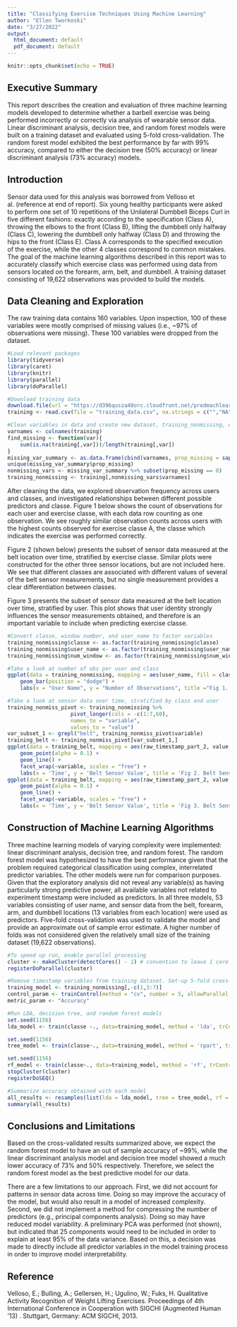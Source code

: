 ```yaml
---
title: "Classifying Exercise Techniques Using Machine Learning"
author: "Ellen Tworkoski"
date: "3/27/2022"
output:
  html_document: default
  pdf_document: default
---
```


```r
knitr::opts_chunk$set(echo = TRUE)
```

## Executive Summary
This report describes the creation and evaluation of three machine learning models developed to determine whether a barbell exercise was being performed incorrectly or correctly via analysis of wearable sensor data. Linear discriminant analysis, decision tree, and random forest models were built on a training dataset and evaluated using 5-fold cross-validation. The random forest model exhibited the best performance by far with 99% accuracy, compared to either the decision tree (50% accuracy) or linear discriminant analysis (73% accuracy) models.  

## Introduction
Sensor data used for this analysis was borrowed from Velloso et al. (reference at end of report). Six young healthy participants were asked to perform one set of 10 repetitions of the Unilateral Dumbbell Biceps Curl in five different fashions: exactly according to the specification (Class A), throwing the elbows to the front (Class B), lifting the dumbbell only halfway (Class C), lowering the dumbbell only halfway (Class D) and throwing the hips to the front (Class E). Class A corresponds to the specified execution of the exercise, while the other 4 classes correspond to common mistakes. The goal of the machine learning algorithms described in this report was to accurately classify which exercise class was performed using data from sensors located on the forearm, arm, belt, and dumbbell. A training dataset consisting of 19,622 observations was provided to build the models.  

## Data Cleaning and Exploration
The raw training data contains 160 variables. Upon inspection, 100 of these variables were mostly comprised of missing values (i.e., ~97% of observations were missing). These 100 variables were dropped from the dataset.  
```r
#Load relevant packages
library(tidyverse)
library(caret)
library(knitr)
library(parallel)
library(doParallel)
```

```r
#Download training data
download.file(url = "https://d396qusza40orc.cloudfront.net/predmachlearn/pml-training.csv", destfile = "./training_data.csv", method = "curl")
training <- read.csv(file = "training_data.csv", na.strings = c("","NA"))

#Clean variables in data and create new dataset, training_nonmissing, which only contains variables that have no missing values.
varnames <- colnames(training)
find_missing <- function(var){
    sum(is.na(training[,var]))/length(training[,var])
}
missing_var_summary <- as.data.frame(cbind(varnames, prop_missing = sapply(varnames, find_missing)))
unique(missing_var_summary$prop_missing)
nonmissing_vars <- missing_var_summary %>% subset(prop_missing == 0) 
training_nonmissing <- training[,nonmissing_vars$varnames]
```  

After cleaning the data, we explored observation frequency across users and classes, and investigated relationships between different possible predictors and classe. Figure 1 below shows the count of observations for each user and exercise classe, with each data row counting as one observation. We see roughly similar observation counts across users with the highest counts observed for exercise classe A, the classe which indicates the exercise was performed correctly.  

Figure 2 (shown below) presents the subset of sensor data measured at the belt location over time, stratified by exercise classe. Similar plots were constructed for the other three sensor locations, but are not included here. We see that different classes are associated with different values of several of the belt sensor measurements, but no single measurement provides a clear differentiation between classes.  

Figure 3 presents the subset of sensor data measured at the belt location over time, stratified by user. This plot shows that user identity strongly influences the sensor measurements obtained, and therefore is an important variable to include when predicting exercise classe.  

```r
#Convert classe, window number, and user_name to factor variables
training_nonmissing$classe <- as.factor(training_nonmissing$classe)
training_nonmissing$user_name <- as.factor(training_nonmissing$user_name)
training_nonmissing$num_window <- as.factor(training_nonmissing$num_window)

#Take a look at number of obs per user and class
ggplot(data = training_nonmissing, mapping = aes(user_name, fill = classe)) + 
    geom_bar(position = "dodge") +
    labs(x = "User Name", y = "Number of Observations", title ="Fig 1. Number of Observations Per User and Exercise Class")

#Take a look at sensor data over time, stratified by class and user
training_nonmiss_pivot <- training_nonmissing %>%
                    pivot_longer(cols = -c(1:7,60),
                    names_to = "variable",
                    values_to = "value")
var_subset_1 <- grepl("belt", training_nonmiss_pivot$variable)
training_belt <- training_nonmiss_pivot[var_subset_1,]
ggplot(data = training_belt, mapping = aes(raw_timestamp_part_2, value, group = num_window, color = classe)) +
    geom_point(alpha = 0.1) +
    geom_line() +
    facet_wrap(~variable, scales = "free") +
    labs(x = 'Time', y = 'Belt Sensor Value', title = 'Fig 2. Belt Sensor Measurements Over Time, Stratified by Class')
ggplot(data = training_belt, mapping = aes(raw_timestamp_part_2, value, group = num_window, color = user_name)) +
    geom_point(alpha = 0.1) +
    geom_line() +
    facet_wrap(~variable, scales = "free") +
    labs(x = 'Time', y = 'Belt Sensor Value', title = 'Fig 3. Belt Sensor Measurements Over Time, Stratified by User')
```    

## Construction of Machine Learning Algorithms
Three machine learning models of varying complexity were implemented: linear discriminant analysis, decision tree, and random forest. The random forest model was hypothesized to have the best performance given that the problem required categorical classification using complex, interrelated predictor variables. The other models were run for comparison purposes. Given that the exploratory analysis did not reveal any variable(s) as having particularly strong predictive power, all available variables not related to experiment timestamp were included as predictors. In all three models, 53 variables consisting of user name, and sensor data from the belt, forearm, arm, and dumbbell locations (13 variables from each location) were used as predictors. Five-fold cross-validation was used to validate the model and provide an approximate out of sample error estimate. A higher number of folds was not considered given the relatively small size of the training dataset (19,622 observations).  
```r
#To speed up run, enable parallel processing
cluster <- makeCluster(detectCores() - 1) # convention to leave 1 core for OS
registerDoParallel(cluster)

#Remove timestamp variables from training dataset. Set-up 5-fold cross-validation, and use of accuracy metric
training_model <- training_nonmissing[,-c(1,3:7)]
control_param <- trainControl(method = "cv", number = 5, allowParallel = T)
metric_param <- "Accuracy"

#Run LDA, decision tree, and random forest models
set.seed(1156)
lda_model <- train(classe ~., data=training_model, method = 'lda', trControl = control_param, metric = metric_param)

set.seed(1156)
tree_model <- train(classe~., data=training_model, method = 'rpart', trControl = control_param, metric = metric_param)

set.seed(1156)
rf_model <- train(classe~., data=training_model, method = 'rf', trControl = control_param, metric = metric_param)
stopCluster(cluster)
registerDoSEQ()
```

```r
#Summarize accuracy obtained with each model
all_results <- resamples(list(lda = lda_model, tree = tree_model, rf = rf_model))
summary(all_results)
```

## Conclusions and Limitations
Based on the cross-validated results summarized above, we expect the random forest model to have an out of sample accuracy of ~99%, while the linear discriminant analysis model and decision tree model showed a much lower accuracy of 73% and 50% respectively. Therefore, we select the random forest model as the best predictive model for our data.  

There are a few limitations to our approach. First, we did not account for patterns in sensor data across time. Doing so may improve the accuracy of the model, but would also result in a model of increased complexity. Second, we did not implement a method for compressing the number of predictors (e.g., principal components analysis). Doing so may have reduced model variability. A preliminary PCA was performed (not shown), but indicated that 25 components would need to be included in order to explain at least 95% of the data variance. Based on this, a decision was made to directly include all predictor variables in the model training process in order to improve model interpretability.  


## Reference
Velloso, E.; Bulling, A.; Gellersen, H.; Ugulino, W.; Fuks, H. Qualitative Activity Recognition of Weight Lifting Exercises. Proceedings of 4th International Conference in Cooperation with SIGCHI (Augmented Human '13) . Stuttgart, Germany: ACM SIGCHI, 2013.